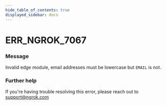```yaml
---
hide_table_of_contents: true
displayed_sidebar: docs
---
```



# ERR_NGROK_7067

### Message
Invalid edge module, email addresses must be lowercase but `EMAIL` is not.

<ErrorDetails error='err_ngrok_7067' />


### Further help
If you're having trouble resolving this error, please reach out to [support@ngrok.com](mailto:support@ngrok.com?subject=Help%20with%20ERR_NGROK_7067)

